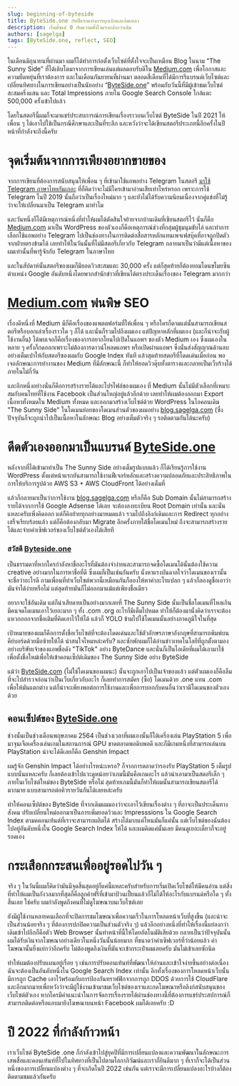 ```yaml
---
slug: beginning-of-byteside
title: ByteSide.one กับปีแรกแห่งการบุกเบิกและล้มเหลว
description: เริ่มตั้งแต่ 0 กับความตั้งใจแรงกล้ากว่าเดิม
authors: [sagelga]
tags: [ByteSide.one, reflect, SEO]
---
```


ในเดือนมิถุนายนที่ผ่านมา ผมก็ได้ทำการก่อตั้งเว็บไซต์ที่ตั้งใจจะเป็นเหมือน Blog ในนาม “The Sunny Side” ที่ได้เติบโตมาจากการเขียนเล่นแต่ผลตอบรับดีใน [Medium.com](http://Medium.com) เพื่อโอกาสและความยืดหยุ่นที่เราต้องการ และในเดือนกันยายนที่ผ่านมา ตลอดสี่เดือนที่ได้มีการรีแบรนด์เว็บไซต์และเปลี่ยนทิศทางในการเขียนอย่างเป็นนัยอย่าง “[ByteSide.one](http://ByteSide.one)” พร้อมกับวันนี้ที่มีผู้เข้าชมเว็บไซต์สะสมครึ่งแสน และ Total Impressions ภายใน Google Search Console ใกล้แตะ 500,000 ครั้งเข้าไปแล้ว

โดยในสตอรีนี้ผมก็จะมาแชร์ประสบการณ์การเขียนเรื่องราวบนเว็บไซต์ ByteSide ในปี 2021 ให้เพื่อน ๆ ได้เอาไปใช้เป็นกรณีศึกษาและเป็นที่ระลึก และหวังว่าจะได้เขียนสตอรีประเภทนี้อีกครั้งในปีหน้าที่กำลังจะถึงนี้ครับ

<!--truncate-->

# จุดเริ่มต้นจากการเพียงอยากขายของ

จากการเขียนที่ต้องการสนับสนุนให้เพื่อน ๆ ที่เข้ามาใช้แอพอย่าง Telegram ในสตอรี [มาใช้ Telegram ภาษาไทยกันเถอะ](https://byteside.one/th/review/telegram-thai-intro/) ที่ก็คิดว่าจะไม่มีใครเข้ามาอ่านเสียเท่าไหร่หรอก เพราะการใช้ Telegram ในปี 2019 นั้นถือว่าเป็นเรื่องใหม่มาก ๆ และยังไม่ได้รับความนิยมเนื่องจากคู่แข่งที่ไม่รู้ว่าจะให้เปลี่ยนมาเป็น Telegram มาทำไม

และวันหนึ่งก็ได้มีเหตุการณ์หนึ่งที่ทำให้ผมได้ตัดสินใจย้ายจากบ้านเดิมที่เขียนสตอรีไว้ นั่นก็คือ [Medium.com](http://Medium.com) มาเป็น WordPress ของตัวเองก็คือเหตุการณ์ช่วงที่กลุ่มผู้ชุมนุมขับไล่ และทำการเลือกใช้แอพอย่าง Telegram ไปเป็นช่องทางในการติดต่อสื่อสารหลักแทนเพจเฟสบุ๊คที่อาจถูกปิดตัวจากฝ่ายตรงข้ามได้ เลยทำให้ในวันนั้นที่ไม่มีสตอรีเกี่ยวกับ Telegram กลายมาเป็นว่ามีแต่เนื้อหาของผมเท่านั้นที่พารู้จักกับ Telegram ในภาษาไทย

และในสัปดาห์นั้นสตอรีของผมก็มียอดวิวสะสมแตะ 30,000 ครั้ง แต่ก็สุดท้ายก็ต้องยอมโดนขโมยซีนตำแหน่ง Google อันดับหนึ่งโดยพวกสำนักข่าวที่เขียนได้ตรงประเด็นเรื่องของ Telegram มากกว่า

# [Medium.com](http://Medium.com) พ่นพิษ SEO

เรื่องดีหนึ่งที่ Medium มีก็คือเรื่องของแพลตฟอร์มที่ให้เพื่อน ๆ หรือใครก็ตามแต่นั้นสามารถเขียนสตอรีหรือบอกเล่าเรื่องราวใด ๆ ก็ได้ และนั่นก็รวมไปถึงผมเอง แต่ปัญหาหลักที่ผมเอง (และก็น่าจะกับผู้ใช้งานอื่น) ได้พบเจอก็คือเรื่องของการอยากโยนไปเปิดในแอพฯ ของตัว Medium เอง ซึ่งผมเองในหลาย ๆ ครั้งก็กดออกเพราะไม่ต้องการดาวน์โหลดแอพฯ หรือเปิดผ่านแอพฯ ซึ่งนั่นส่งสัญญาณด้านลบอย่างเต็มเปาให้กับสตอรีของผมกับ Google Index ทันที แล้วสุดท้ายสตอรีที่โดดเด่นเมื่อก่อน พอเจอลักษณะการทำงานของ Medium ที่มีลักษณะนี้ ก็ทำให้ยอดวิวตุ๊บทั้งตารางและกลายเป็นเว็บร้างได้ภายในไม่กี่วัน

และอีกหนึ่งอย่างนั่นก็คือการสร้างรายได้และโปรไฟล์ของผมเอง ที่ Medium นั้นไม่มีตัวเลือกที่เหมาะสมกับคนไทยที่ใช้งาน Facebook เป็นส่วนใหญ่อยู่แล้วอีกด้วย เลยทำให้ผมต้องออกมา Export เนื้อหาทั้งหมดใน Medium ทั้งหมด และออกมาสร้างเว็บไซต์ด้วย WordPress ในไอคอนเดิม "The Sunny Side" ในโดเมนย่อยของโดเมนส่วนตัวของผมอย่าง [blog.sagelga.com](http://blog.sagelga.com) (ซึ่งปัจจุบันก็จะถูกนำไปเป็นเนื้อหาในลักษณะ Blog อย่างเต็มตัวจริง ๆ รอติดตามกันได้นะครับ)

# ดีดตัวเองออกมาเป็นแบรนด์ [ByteSide.one](http://ByteSide.one)

หลังจากที่ได้เข้ามาทำเป็น The Sunny Side อย่างเต็มรูปแบบแล้ว ก็ได้เรียนรู้การใช้งาน WordPress ตั้งแต่หน้าแรกยันสามารถใช้งานฟีเจอร์หลักและสร้างความปลอดภัยและประสิทธิภาพในการให้บริการรูปด้วย AWS S3 + AWS CloudFront ได้อย่างเต็มที่

แล้วก็กลายมาเป็นว่าการใช้งาน [blog.sagelga.com](http://blog.sagelga.com) หรือก็คือ Sub Domain นั้นไม่สามารถสร้างรายได้จากการใช้ Google Adsense ได้เลย จะต้องลงทะเบียน Root Domain เท่านั้น และนั่นแหละครับเพิ่งคิดออก แต่ก็คิอย้ายทุกอย่างมาหมดแล้ว รวมไปถึงลิงก์เดิมและการ Redirect ทุกอย่างเสร็จเรียบร้อยแล้ว แต่ก็คือต้องกลับมา Migrate อีกครั้งภายใต้ชื่อโดเมนใหม่ ถึงจะสามารถสร้างรายได้และจ่ายค่าเซิฟเวอร์ของเว็บไซต์ตัวเองได้เสียที

### สวัสดี [Byteside.one](http://Byteside.one)

เป็นธรรมดาที่หากใครกำลังหาชื่ออะไรที่มันต้องจำง่ายและสามารถจดซื้อโดเมนได้นั้นต้องใช้ความ creative อย่างมากในการหาชื่อที่ดี ซึ่งผมก็เป็นเช่นกันครับ นั่งหาแรงบันดาลใจว่าโดเมนของเรานั้นจะชื่อว่าอะไรดี ถามเพื่อนที่ทำเว็บไซต์พวกนี้เหมือนกันก็ลองให้หาคำอะไรแปลก ๆ แล้วก็ลองดูชื่อเอาว่ามันจำได้ง่ายหรือไม่ แต่สุดท้ายมันก็ไม่ออกมาแม้แต่เพียงชื่อเดียว

อยากจะใช้อันเดิม แต่ก็น่าเสียดายเป็นอย่างมากเลยที่ The Sunny Side นั้นเป็นชื่อโดเมนที่โหลเกิน มีคนจดโดเมนเอาไว้เยอะมาก ๆ ทั้ง .com .org อะไรก็มีเต็มไปหมด ทำให้ก็ต้องมานั่งคิดว่าเราจะต้องแหวกออกจากชื่อเติมที่คิดเอาไว้ให้ได้ แล้วก็ YOLO ข้ามไปใช้โดเมนนั้นอย่างภาคภูมิใจในที่สุด

เป้าหมายของผมก็คือการตั้งชื่อเว็บไซต์ที่จะต้องโดดเด่นและใช้ตัวอักษรภาษาอังกฤษที่สามารถพิมพ์บนคีย์บอร์ดด้วยมือซ้ายให้ได้ น่าสนใจไหมหล่ะครับ? และซักพักผมก็ได้อ่านข่าวเทคโนโลยีที่ถูกตั้งตามองอย่างบริษัทเจ้าของแอพชื่อดัง "TikTok" อย่าง ByteDance และนั่นก็เป็นไอเดียที่ผมได้เอามาใช้เพื่อตั้งชื่อใหม่เพื่อให้เข้าคอนเซ็ปต์เดิมของ The Sunny Side อย่าง ByteSide

แม้ว่า [ByteSide.com](http://ByteSide.com) (ไม่ใช่โดเมนของผมนะ) นั้นจะถูกเอาไปเป็นเจ้าของแล้ว แต่ตัวผมเองก็คือลืมที่จะไปสำรวจก่อนว่าเป็นเว็บเกี่ยวกับอะไร ก็เลยทำการสมัคร (ซื้อ) โดเมนด้วย .one แทน .com เพื่อให้มันแตกต่าง แต่ก็น่าจะเพียงพอต่อการใช้งานและเพื่อการบอกกับคนอื่นว่าเรามีโดเมนของตัวเองด้วย

## คอนเซ็ปต์ของ [ByteSide.one](http://ByteSide.one)

ช่วงนั้นเป็นช่วงเดือนพฤษภาคม 2564 เป็นช่วงเวลาที่ผมเองนั้นก็ได้เครี่องเล่น PlayStation 5 เพื่อมาจุนเจือเครื่องเล่นเกมในสถานการณ์ GPU ขาดตลาดพอดิบพอดี และก็มีเกมหนึ่งที่สามารถเล่นบน PlayStation น่าจะได้ดีเลยก็คือ Genshin Impact

ผมรู้จัก Genshin Impact ได้อย่างไรหน่ะเหรอ? ก็จากการตลาดว่ารองรับ PlayStation 5 เต็มรูปแบบนั่นแหละครับ ก็เลยต้องเข้าไปแวะดูหน่อยว่าเกมนี้มันคือเกมอะไร แล้วน่าเอามาเป็นสตอรีเล็ก ๆ ภายในเว็บไซต์ใหม่ของ ByteSide หรือไม่ สุดท้ายเกมนี้มันก็ทำให้ผมนั้นสามารถเขียนสตอรีได้มากมาย แบบสามารถต่อคิวรายวันกันได้เลยหล่ะครับ

ทำให้คอนเซ็ปต์ของ ByteSide ที่จากเดิมผมมองว่าจะเอาไว้เขียนเรื่องต่าง ๆ ที่อาจะเป็นประเด็นทางสังคม ปรับเปลี่ยนใหม่ออกมาเป็นการเพิ่มยอดวิวและ Impresssions ใน Google Search Index ตามคคอนเท้นต์ที่เราจะสามารถผลิตได้ สร้างได้มากแค่ไหนมันก็แค่นั้น แต่เว็บไซต์ของฉันต้องไปอยู่อันดับหนึ่งใน Google Search Index ให้ได้ และผมคิดแค่นั้นเลย มีคนดูเยอะเดี๋ยวก็จะอยู่รอดเอง

# กระเสือกกระสนเพื่ออยู่รอดไปวัน ๆ

จริง ๆ ในวันนี้ผมก็คิดว่ามันมีจุดสิ้นสุดอยู่ก็แค่นี้แหละครับสำหรับการเริ่มเปิดเว็บไซต์ให้มีคนอ่าน แต่สิ่งที่ทำให้ผมเป็นกังวลมากที่สุดก็คือลูกค้าฟรีที่เข้ามาป้วนเปี้ยนแล้วก็ไม่ได้ให้อะไรกับแบรนด์หรือใด ๆ ทั้งสิ้นเลย ใช่ครับ ผมกำลังพูดถึงคนที่ไม่ดูโฆษณาบนเว็บไซต์เลย

ยังมีผู้ใช้งานหลายคนเลือกที่จะปิดการชมโฆษณาเพื่อความเร็วในการโหลดหน้าเว็บที่สูงขึ้น (และน่าจะเป็นส่วนน้อยจริง ๆ ที่ต้องการปกปิดความเป็นส่วนตัวจริง ๆ) แล้วอีกอย่างหนึ่งที่ทำให้เรื่องนี้แย่ลงกว่าเดิมเข้าไปอีกก็คือตัว Web Browser นั้นทำหน้าที่นี้ให้โดยอัตโนมัติเสียด้วย กลายเป็นว่าปัจจุบันนั้นผมได้รับเงินจากโฆษณาอย่างเดียวในหนึ่งวันนั้นน้อยมาก ที่ขนาดว่าค่าเซิฟเวอร์ที่ว่าน้อยแล้ว ค่าโฆษณานั้นยิ่งแย่กว่าอีกครับ ไม่ต้องพูดถึงเงินที่มันจะเข้ากระเป๋าผมเลยครับ มันไม่เข้าเลยซักนิด

ทำให้ผมต้องปรับแผนอยู่เรื่อย ๆ เช่นการปรับคอนเท้นท์ที่พัฒนาให้อ่านและเข้าใจง่ายขึ้นอย่างต่อเนื่อง ฉันจะต้องเป็นอันดับหนึ่งใน Google Search Index เท่านั้น อีกทั้งเรื่องของการโหลดหน้าเว็บนั้นมีการถูก Cache เอาไว้พร้อมกับการป้องกันทราฟฟิกจากการถูก DDOS ด้วยการใช้ CloudFlare และอีกมากมายเพื่อหวังว่าจะมีผู้ใช้งานเข้ามาชมเว็บไซต์ของเราและกดโฆษณาหรือลิงก์สนับสนุนของเว็บไซต์ตัวเอง หากใครมีคำแนะนำในการจัดการเรื่องรายได้ผ่านช่องทางนี้ที่ต้องการแชร์ประสปการณ์ก็สามารถติดต่อหรือแอบมายิงโฆษณาบนหน้า Facebook ผมได้เลยครับ :D

# ปี 2022 ที่กำลังก้าวหน้า

เราเว็บไซต์ ByteSide .one ก็กำลังเข้าไปสู่ยุคปีที่มีการเปลี่ยนแปลงและความพัฒนาในลักษณะการเสพสื่อและคอนเท้นท์ที่ไปในทิศทางที่เป็นไปตามโลกาภิวัฒน์และเราก็ยินดีมาก ๆ ที่เราก็จะได้เป็นส่วนหนึ่งของการเปลี่ยนแปลงต่าง ๆ ที่จะเกิดในปี 2022 เช่นกัน แต่เราจะมีการเปลี่ยนแปลงอะไรบ้างก็ต้องติดตามชมแล้วกันครับ
